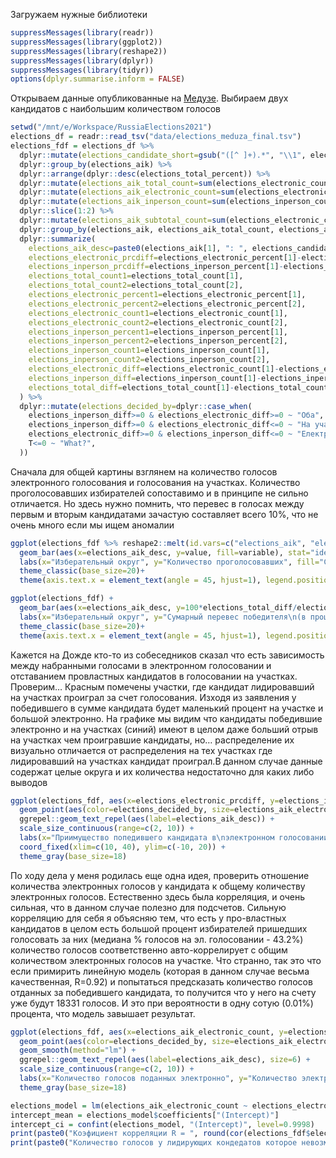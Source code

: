 Загружаем нужные библиотеки
```r
suppressMessages(library(readr))
suppressMessages(library(ggplot2))
suppressMessages(library(reshape2))
suppressMessages(library(dplyr))
suppressMessages(library(tidyr))
options(dplyr.summarise.inform = FALSE)
```

Открываем данные опубликованные на [Медузе](https://meduza.io/slides/moskovskoe-elektronnoe-golosovanie-eto-chto-to-s-chem-to-posmotrite-kak-ono-pomenyalo-rezultaty-vyborov-v-okrugah-gde-pobezhdala-oppozitsiya).
Выбираем двух кандидатов с наибольшим количеством голосов

```r
setwd("/mnt/e/Workspace/RussiaElections2021")
elections_df = readr::read_tsv("data/elections_meduza_final.tsv")
elections_fdf = elections_df %>%
  dplyr::mutate(elections_candidate_short=gsub("([^ ]+).*", "\\1", elections_candidate)) %>%
  dplyr::group_by(elections_aik) %>%
  dplyr::arrange(dplyr::desc(elections_total_percent)) %>%
  dplyr::mutate(elections_aik_total_count=sum(elections_electronic_count) + sum(elections_inperson_count)) %>%
  dplyr::mutate(elections_aik_electronic_count=sum(elections_electronic_count)) %>%
  dplyr::mutate(elections_aik_inperson_count=sum(elections_inperson_count)) %>%
  dplyr::slice(1:2) %>%
  dplyr::mutate(elections_aik_subtotal_count=sum(elections_electronic_count) + sum(elections_inperson_count)) %>%
  dplyr::group_by(elections_aik, elections_aik_total_count, elections_aik_subtotal_count, elections_aik_electronic_count, elections_aik_inperson_count) %>%
  dplyr::summarize(
    elections_aik_desc=paste0(elections_aik[1], ": ", elections_candidate_short[1], " / ", elections_candidate_short[2]),
    elections_electronic_prcdiff=elections_electronic_percent[1]-elections_electronic_percent[2],
    elections_inperson_prcdiff=elections_inperson_percent[1]-elections_inperson_percent[2],
    elections_total_count1=elections_total_count[1],
    elections_total_count2=elections_total_count[2],
    elections_electronic_percent1=elections_electronic_percent[1],
    elections_electronic_percent2=elections_electronic_percent[2],
    elections_electronic_count1=elections_electronic_count[1],
    elections_electronic_count2=elections_electronic_count[2],
    elections_inperson_percent1=elections_inperson_percent[1],
    elections_inperson_percent2=elections_inperson_percent[2],
    elections_inperson_count1=elections_inperson_count[1],
    elections_inperson_count2=elections_inperson_count[2],
    elections_electronic_diff=elections_electronic_count[1]-elections_electronic_count[2],
    elections_inperson_diff=elections_inperson_count[1]-elections_inperson_count[2],
    elections_total_diff=elections_total_count[1]-elections_total_count[2],
  ) %>%
  dplyr::mutate(elections_decided_by=dplyr::case_when(
    elections_inperson_diff>=0 & elections_electronic_diff>=0 ~ "Оба",
    elections_inperson_diff>=0 & elections_electronic_diff<=0 ~ "На участках",
    elections_electronic_diff>=0 & elections_inperson_diff<=0 ~ "Електронно",
    T<=0 ~ "What?",
  ))
```
Сначала для общей картины взглянем на количество голосов электронного голосования и голосования на участках. Количество
проголосовавших избирателей сопоставимо и в принципе не сильно отличается. Но здесь нужно помнить, что перевес в голосах между первым и вторым кандидатами зачастую составляет всего 10%, что не очень много если мы ищем аномалии
```r
ggplot(elections_fdf %>% reshape2::melt(id.vars=c("elections_aik", "elections_aik_desc"), measure.vars=c("elections_aik_electronic_count", "elections_aik_inperson_count")) %>% dplyr::mutate(variable=ifelse(grepl("inperson", variable), "На участке", "Электронно"))) +
  geom_bar(aes(x=elections_aik_desc, y=value, fill=variable), stat="identity", alpha=0.5, position=position_nudge()) +
  labs(x="Изберательный округ", y="Количество проголосовавших", fill="Способ голосования") +
  theme_classic(base_size=20)+
  theme(axis.text.x = element_text(angle = 45, hjust=1), legend.position="top")
```

```r
ggplot(elections_fdf) +
  geom_bar(aes(x=elections_aik_desc, y=100*elections_total_diff/elections_aik_total_count), stat="identity", alpha=0.5, position=position_nudge()) +
  labs(x="Изберательный округ", y="Сумарный перевес победителя\n(в процентах)", fill="Способ голосования") +
  theme_classic(base_size=20)+
  theme(axis.text.x = element_text(angle = 45, hjust=1), legend.position="top")
```
Кажется на Дожде кто-то из собеседников сказал что есть зависимость между набранными голосами в электронном голосовании и отставанием провластных кандидатов в голосовании на участках. Проверим... Красным помечены участки, где кандидат лидировавший на участках проиграл за счет голосования.
Изходя из заявления у победившего в сумме кандидата будет маленький процент на участке и большой электронно. На графике мы видим что кандидаты победившие электронно и на участках (синий) имеют в целом даже больший отрыв на участках чем проигравшие кандидаты, но... распределение их визуально отличается от распределения на тех участках где лидировавший на участках кандидат проиграл.В данном случае данные содержат целые округа и их количества недостаточно для каких либо выводов
```r
ggplot(elections_fdf, aes(x=elections_electronic_prcdiff, y=elections_inperson_prcdiff)) +
  geom_point(aes(color=elections_decided_by, size=elections_aik_electronic_count/elections_aik_inperson_count)) +
  ggrepel::geom_text_repel(aes(label=elections_aik_desc)) +
  scale_size_continuous(range=c(2, 10)) +
  labs(x="Приимущество попедившего кандидата в\nэлектронном голосовании\n(процентные пункты)", y="Приимущество победившего кандидата в\nголосовании на участках\n(процентные пункты)", color="Перевес засчет...", size="Отношение явки\nэлектронно/на участках") +
  coord_fixed(xlim=c(10, 40), ylim=c(-10, 20)) +
  theme_gray(base_size=18)
```
По ходу дела у меня родилась еще одна идея, проверить отношение количества электронных голосов у кандидата к общему количеству электронных голосов. Естественно здесь была корреляция, и очень сильная, что в данном случае полезно для подсчетов.
Сильную корреляцию для себя я объясняю тем, что есть у про-властных кандидатов в целом есть большой процент избирателей пришедших голосовать за них (медиана % голосов на эл. голосовании - 43.2%) количество голосов соответственно авто-коррелирует с
общим количеством электронных голосов на участке. Что странно, так это что если примирить линейную модель (которая в данном случае весьма качественная, R=0.92) и попытаться предсказать количество голосов отданных за победившего кандидата, то
получится что у него на счету уже будут 18331 голосов. И это при вероятности в одну сотую (0.01%) процента, что модель завышает результат.
```r
ggplot(elections_fdf, aes(x=elections_aik_electronic_count, y=elections_electronic_count1)) +
  geom_point(aes(color=elections_decided_by, size=elections_aik_electronic_count/elections_aik_inperson_count)) +
  geom_smooth(method="lm") +
  ggrepel::geom_text_repel(aes(label=elections_aik_desc), size=6) +
  scale_size_continuous(range=c(2, 10)) +
  labs(x="Количество голосов поданных электронно", y="Количество электронных голосов у кандидата", size="Отношение явки\nэлектронно/на участках", color="Перевес засчет...") +
  theme_gray(base_size=18)
```
```r
elections_model = lm(elections_aik_electronic_count ~ elections_electronic_count1, data=elections_fdf)
intercept_mean = elections_model$coefficients["(Intercept)"]
intercept_ci = confint(elections_model, "(Intercept)", level=0.9998)
print(paste0("Коэфициент корреляции R = ", round(cor(elections_fdf$elections_aik_electronic_count, elections_fdf$elections_electronic_count1), 2)))
print(paste0("Количество голосов у лидирующих кондедатов которое невозможно объяснить явкой (абсцисса равна нулю): ",  round(intercept_mean), " (99.98% Доверительный интервал [", round(intercept_ci[1]), ",", round(intercept_ci[2]), "])"))
```
